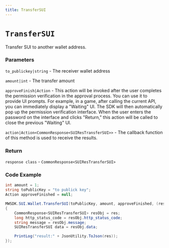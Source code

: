 ```yaml
---
title: TransferSUI
---
```


# `TransferSUI`

Transfer SUI to another wallet address.

### Parameters

`to_publickey|string` - The receiver wallet address

`amount|int` - The transfer amount

`approveFinish|Action` - This action will be invoked after the user completes the permission verification in the approval process. You can use it to provide UI prompts. For example, in a game, after calling the current API, you can immediately display a "Waiting" UI. The SDK will then automatically pop up the permission verification interface. When the user enters the password on the interface and clicks "Return," this action will be called to close the previous "Waiting" UI.

`action|Action<CommonResponse<SUIResTransferSUI>>` - The callback function of this method is used to receive the results.

### Return

`response class` - `CommonResponse<SUIResTransferSUI>`

### Code Example

```csharp
int amount = 1;
string toPublicKey = "to publick key";
Action approveFinished = null;

MWSDK.SUI.Wallet.TransferSUI(toPublicKey, amount, approveFinished, (res) =>
{
    CommonResponse<SUIResTransferSUI> resObj = res;
    long http_status_code = resObj.http_status_code;
    string message = resObj.message;
    SUIResTransferSUI data = resObj.data;

    PrintLog("result:" + JsonUtility.ToJson(res));
});
```
